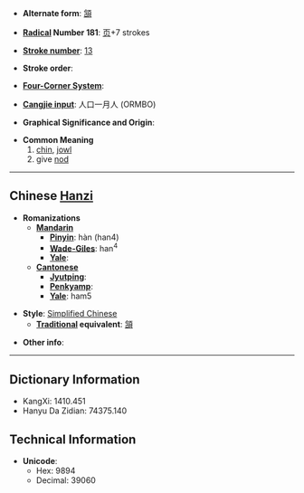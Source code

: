 * '''Alternate form''': [[頷]]

* '''[[Wiktionary:Chinese radical index| Radical]] Number 181''': [[Wiktionary:Chinese radical index 页|页]]+7 strokes

* '''[[Wiktionary:Chinese total strokes index|Stroke number]]''': [[Wiktionary:Chinese total strokes index 13|13]]

* '''Stroke order''': 

* '''[[Wiktionary:Chinese four corner index|Four-Corner System]]''': 

* '''[[Wiktionary:Chinese Cangjie index|Cangjie input]]''': 人口一月人 (ORMBO)

* '''Graphical Significance and Origin''': 

* '''Common Meaning'''
*#[[chin]], [[jowl]]
*# give [[nod]]

----

== Chinese [[Hanzi]] ==

* '''Romanizations'''
** '''[[Mandarin]]'''
*** '''[[Pinyin]]''': hàn (han4)
*** '''[[Wade-Giles]]''': han<sup>4</sup>
*** '''[[Yale]]''': 
** '''[[Cantonese]]'''
*** '''[[Jyutping]]''':
*** '''[[Penkyamp]]''': 
*** '''[[Yale]]''': ham5

* '''Style''': [[Simplified Chinese]] 
** '''[[Traditional Chinese|Traditional]] equivalent''': [[頷]]

* '''Other info''': 

----

== Dictionary Information ==

* KangXi: 1410.451
* Hanyu Da Zidian: 74375.140

== Technical Information ==

* '''Unicode''':
** Hex: 9894
** Decimal: 39060